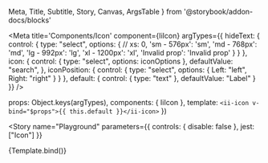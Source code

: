   Meta,
  Title,
  Subtitle,
  Story,
  Canvas,
  ArgsTable 
} from '@storybook/addon-docs/blocks'

<Meta
  title='Components/Icon'
  component={IiIcon}
  argTypes={{
    hideText: {
      control: {
        type: "select",
        options: {
          // xs: 0,
          'sm - 576px': 'sm',
          'md - 768px': 'md',
          'lg - 992px': 'lg',
          'xl - 1200px': 'xl',
          'Invalid prop': 'Invalid prop'
        }
      }
    },
    icon: {
      control: {
        type: "select",
        options: iconOptions
      },
      defaultValue: "search",
    },
    iconPosition: {
      control: {
        type: "select",
        options: {
          Left: "left",
          Right: "right"
        }
      }
    },
    default: {
      control: { type: "text" },
      defaultValue: "Label"
    }
  }}
/>

  props: Object.keys(argTypes),
  components: { IiIcon },
  template: `<ii-icon v-bind="$props">{{ this.default }}</ii-icon>`
})

<Story
  name="Playground"
  parameters={{
    controls: {
      disable: false
    },
    jest: ["Icon"]
  }}
>
  {Template.bind()}
</Story>
